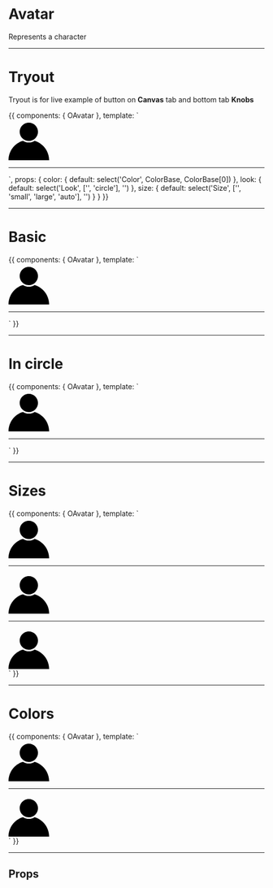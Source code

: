 


<Meta title='Components|Custom/Avatar' />

# Avatar

Represents a character

<hr/>

# Tryout

Tryout is for live example of button on **Canvas** tab and bottom tab **Knobs**

<Story name='Tryout'>
  {{
    components: { OAvatar },
    template: `<div>
      <o-avatar :color="color" :look="look" :size="size">
        <svg viewBox="0 0 80 80" width="80px" xmlns="http://www.w3.org/2000/svg">
          <path d="m28.6091684 41.6452381c3.2812101 2.1225413 7.1921206 3.3547619 11.3908316 3.3547619s8.1096215-1.2322206 11.3908316-3.3547619c16.5421837 4.9053348 28.6091684 20.2208507 28.6091684 38.3547619 0 22.09139-17.90861 40-40 40s-40-17.90861-40-40c0-18.1339112 12.0669847-33.4494271 28.6091684-38.3547619zm11.3908316.3547619c-9.9411255 0-18-8.0588745-18-18s8.0588745-18 18-18 18 8.0588745 18 18-8.0588745 18-18 18z" fill-rule="evenodd" />
        </svg>
      </o-avatar>
      <hr />
      <o-avatar :size="size" :look="look">
        <img src="https://cdn.pixabay.com/photo/2020/04/15/17/32/medical-5047582_1280.png" alt="">
      </o-avatar>
    </div>`,
    props: {
      color: {
        default: select('Color', ColorBase, ColorBase[0])
      },
      look: {
        default: select('Look', ['', 'circle'], '')
      },
      size: {
        default: select('Size', ['', 'small', 'large', 'auto'], '')
      }
    }
  }}
</Story>

<hr/>


# Basic

<Preview>
  <Story name='Basic'>{{
    components: { OAvatar },
    template: `<div>
      <o-avatar>
        <svg viewBox="0 0 80 80" width="80px" xmlns="http://www.w3.org/2000/svg">
          <path d="m28.6091684 41.6452381c3.2812101 2.1225413 7.1921206 3.3547619 11.3908316 3.3547619s8.1096215-1.2322206 11.3908316-3.3547619c16.5421837 4.9053348 28.6091684 20.2208507 28.6091684 38.3547619 0 22.09139-17.90861 40-40 40s-40-17.90861-40-40c0-18.1339112 12.0669847-33.4494271 28.6091684-38.3547619zm11.3908316.3547619c-9.9411255 0-18-8.0588745-18-18s8.0588745-18 18-18 18 8.0588745 18 18-8.0588745 18-18 18z" fill-rule="evenodd" />
        </svg>
      </o-avatar>
      <hr />
      <o-avatar>
        <img src="https://cdn.pixabay.com/photo/2020/04/15/17/32/medical-5047582_1280.png" alt="">
      </o-avatar>
    </div>`
  }}</Story>
</Preview>

<hr/>


# In circle

<Preview>
  <Story name='In circle'>{{
    components: { OAvatar },
    template: `<div>
      <o-avatar look="circle">
        <svg viewBox="0 0 80 80" width="80px" xmlns="http://www.w3.org/2000/svg">
          <path d="m28.6091684 41.6452381c3.2812101 2.1225413 7.1921206 3.3547619 11.3908316 3.3547619s8.1096215-1.2322206 11.3908316-3.3547619c16.5421837 4.9053348 28.6091684 20.2208507 28.6091684 38.3547619 0 22.09139-17.90861 40-40 40s-40-17.90861-40-40c0-18.1339112 12.0669847-33.4494271 28.6091684-38.3547619zm11.3908316.3547619c-9.9411255 0-18-8.0588745-18-18s8.0588745-18 18-18 18 8.0588745 18 18-8.0588745 18-18 18z" fill-rule="evenodd" />
        </svg>
      </o-avatar>
      <hr />
      <o-avatar look="circle">
        <img src="https://cdn.pixabay.com/photo/2020/04/15/17/32/medical-5047582_1280.png" alt="">
      </o-avatar>
    </div>`
  }}</Story>
</Preview>

<hr/>


# Sizes

<Preview>
  <Story name='Sizes'>{{
    components: { OAvatar },
    template: `<div>
      <o-avatar size="small">
        <svg viewBox="0 0 80 80" width="80px" xmlns="http://www.w3.org/2000/svg">
          <path d="m28.6091684 41.6452381c3.2812101 2.1225413 7.1921206 3.3547619 11.3908316 3.3547619s8.1096215-1.2322206 11.3908316-3.3547619c16.5421837 4.9053348 28.6091684 20.2208507 28.6091684 38.3547619 0 22.09139-17.90861 40-40 40s-40-17.90861-40-40c0-18.1339112 12.0669847-33.4494271 28.6091684-38.3547619zm11.3908316.3547619c-9.9411255 0-18-8.0588745-18-18s8.0588745-18 18-18 18 8.0588745 18 18-8.0588745 18-18 18z" fill-rule="evenodd" />
        </svg>
      </o-avatar>
      <hr />
      <o-avatar>
        <svg viewBox="0 0 80 80" width="80px" xmlns="http://www.w3.org/2000/svg">
          <path d="m28.6091684 41.6452381c3.2812101 2.1225413 7.1921206 3.3547619 11.3908316 3.3547619s8.1096215-1.2322206 11.3908316-3.3547619c16.5421837 4.9053348 28.6091684 20.2208507 28.6091684 38.3547619 0 22.09139-17.90861 40-40 40s-40-17.90861-40-40c0-18.1339112 12.0669847-33.4494271 28.6091684-38.3547619zm11.3908316.3547619c-9.9411255 0-18-8.0588745-18-18s8.0588745-18 18-18 18 8.0588745 18 18-8.0588745 18-18 18z" fill-rule="evenodd" />
        </svg>
      </o-avatar>
      <hr />
      <o-avatar size="large">
        <svg viewBox="0 0 80 80" width="80px" xmlns="http://www.w3.org/2000/svg">
          <path d="m28.6091684 41.6452381c3.2812101 2.1225413 7.1921206 3.3547619 11.3908316 3.3547619s8.1096215-1.2322206 11.3908316-3.3547619c16.5421837 4.9053348 28.6091684 20.2208507 28.6091684 38.3547619 0 22.09139-17.90861 40-40 40s-40-17.90861-40-40c0-18.1339112 12.0669847-33.4494271 28.6091684-38.3547619zm11.3908316.3547619c-9.9411255 0-18-8.0588745-18-18s8.0588745-18 18-18 18 8.0588745 18 18-8.0588745 18-18 18z" fill-rule="evenodd" />
        </svg>
      </o-avatar>
    </div>`
  }}</Story>
</Preview>

<hr/>


# Colors

<Preview>
  <Story name='Colors'>{{
    components: { OAvatar },
    template: `<div>
      <o-avatar color="primary">
        <svg viewBox="0 0 80 80" width="80px" xmlns="http://www.w3.org/2000/svg">
          <path d="m28.6091684 41.6452381c3.2812101 2.1225413 7.1921206 3.3547619 11.3908316 3.3547619s8.1096215-1.2322206 11.3908316-3.3547619c16.5421837 4.9053348 28.6091684 20.2208507 28.6091684 38.3547619 0 22.09139-17.90861 40-40 40s-40-17.90861-40-40c0-18.1339112 12.0669847-33.4494271 28.6091684-38.3547619zm11.3908316.3547619c-9.9411255 0-18-8.0588745-18-18s8.0588745-18 18-18 18 8.0588745 18 18-8.0588745 18-18 18z" fill-rule="evenodd" />
        </svg>
      </o-avatar>
      <hr />
      <o-avatar color="secondary">
        <svg viewBox="0 0 80 80" width="80px" xmlns="http://www.w3.org/2000/svg">
          <path d="m28.6091684 41.6452381c3.2812101 2.1225413 7.1921206 3.3547619 11.3908316 3.3547619s8.1096215-1.2322206 11.3908316-3.3547619c16.5421837 4.9053348 28.6091684 20.2208507 28.6091684 38.3547619 0 22.09139-17.90861 40-40 40s-40-17.90861-40-40c0-18.1339112 12.0669847-33.4494271 28.6091684-38.3547619zm11.3908316.3547619c-9.9411255 0-18-8.0588745-18-18s8.0588745-18 18-18 18 8.0588745 18 18-8.0588745 18-18 18z" fill-rule="evenodd" />
        </svg>
      </o-avatar>
    </div>`
  }}</Story>
</Preview>

<hr/>

## Props

<Props of={OAvatar} />
